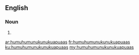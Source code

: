==English==

===Noun===
{{head|en}}

# {{plural of|humuhumunukunukuapuaa}}

[[ar:humuhumunukunukuapuaas]]
[[fr:humuhumunukunukuapuaas]]
[[ku:humuhumunukunukuapuaas]]
[[my:humuhumunukunukuapuaas]]